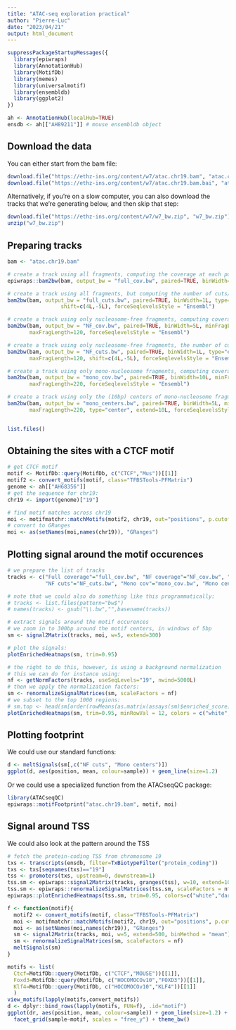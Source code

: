 ```yaml
---
title: "ATAC-seq exploration practical"
author: "Pierre-Luc"
date: "2023/04/21"
output: html_document
---
```


```r
suppressPackageStartupMessages({
  library(epiwraps)
  library(AnnotationHub)
  library(MotifDb)
  library(memes)
  library(universalmotif)
  library(ensembldb)
  library(ggplot2)
})

ah <- AnnotationHub(localHub=TRUE)
ensdb <- ah[["AH89211"]] # mouse ensembldb object
```


## Download the data

You can either start from the bam file:

```r
download.file("https://ethz-ins.org/content/w7/atac.chr19.bam", "atac.chr19.bam")
download.file("https://ethz-ins.org/content/w7/atac.chr19.bam.bai", "atac.chr19.bam.bai")
```

Alternatively, if you're on a slow computer, you can also download the tracks that we're generating below, and then skip that step:
```r
download.file("https://ethz-ins.org/content/w7/w7_bw.zip", "w7_bw.zip")
unzip("w7_bw.zip")
```


## Preparing tracks

```r
bam <- "atac.chr19.bam"

# create a track using all fragments, computing the coverage at each position (and force Ensembl naming)
epiwraps::bam2bw(bam, output_bw = "full_cov.bw", paired=TRUE, binWidth=10L, forceSeqlevelsStyle = "Ensembl")

# create a track using all fragments, but computing the number of cuts/insertion sites at each position
bam2bw(bam, output_bw = "full_cuts.bw", paired=TRUE, binWidth=1L, type="ends", 
                 shift=c(4L,-5L), forceSeqlevelsStyle = "Ensembl")

# create a track using only nucleosome-free fragments, computing coverage
bam2bw(bam, output_bw = "NF_cov.bw", paired=TRUE, binWidth=5L, minFragLength=30, 
       maxFragLength=120, forceSeqlevelsStyle = "Ensembl")

# create a track using only nucleosome-free fragments, the number of cuts/insertion sites at each position
bam2bw(bam, output_bw = "NF_cuts.bw", paired=TRUE, binWidth=1L, type="ends", extend=2L, minFragLength=30, 
       maxFragLength=120, shift=c(4L,-5L), forceSeqlevelsStyle = "Ensembl")

# create a track using only mono-nucleosome fragments, computing coverage
bam2bw(bam, output_bw = "mono_cov.bw", paired=TRUE, binWidth=10L, minFragLength=140,
       maxFragLength=220, forceSeqlevelsStyle = "Ensembl")

# create a track using only the (10bp) centers of mono-nucleosome fragments
bam2bw(bam, output_bw = "mono_centers.bw", paired=TRUE, binWidth=5L, minFragLength=140, shift=c(4L,-5L), 
       maxFragLength=220, type="center", extend=10L, forceSeqlevelsStyle = "Ensembl")


list.files()
```


## Obtaining the sites with a CTCF motif

```r
# get CTCF motif
motif <- MotifDb::query(MotifDb, c("CTCF","Mus"))[[1]]
motif2 <- convert_motifs(motif, class="TFBSTools-PFMatrix")
genome <- ah[["AH68356"]]
# get the sequence for chr19:
chr19 <- import(genome)["19"]

# find motif matches across chr19
moi <- motifmatchr::matchMotifs(motif2, chr19, out="positions", p.cutoff=1e-5)[[1]]
# convert to GRanges
moi <- as(setNames(moi,names(chr19)), "GRanges")
```

## Plotting signal around the motif occurences

```r
# we prepare the list of tracks
tracks <- c("Full coverage"="full_cov.bw", "NF coverage"="NF_cov.bw", "All cuts"="full_cuts.bw",
            "NF cuts"="NF_cuts.bw", "Mono cov"="mono_cov.bw", "Mono centers"="mono_centers.bw")

# note that we could also do something like this programmatically:
# tracks <- list.files(pattern="bw$")
# names(tracks) <- gsub("\\.bw","",basename(tracks))

# extract signals around the motif occurences
# we zoom in to 300bp around the motif centers, in windows of 5bp
sm <- signal2Matrix(tracks, moi, w=5, extend=300)

# plot the signals:
plotEnrichedHeatmaps(sm, trim=0.95)

# the right to do this, however, is using a background normalization
# this we can do for instance using:
nf <- getNormFactors(tracks, useSeqLevels="19", nwind=5000L)
# then we apply the normalization factors:
sm <- renormalizeSignalMatrices(sm, scaleFactors = nf)
# we subset to the top 1000 regions:
# sm.top <- head(sm[order(rowMeans(as.matrix(assays(sm)$enriched_score))),], 500)
plotEnrichedHeatmaps(sm, trim=0.95, minRowVal = 12, colors = c("white","darkred"))
```


## Plotting footprint

We could use our standard functions:

```r
d <- meltSignals(sm[,c("NF cuts", "Mono centers")])
ggplot(d, aes(position, mean, colour=sample)) + geom_line(size=1.2)
```

Or we could use a specialized function from the ATACseqQC package:

```r
library(ATACseqQC)
epiwraps::motifFootprint("atac.chr19.bam", motif, moi)
```

## Signal around TSS

We could also look at the pattern around the TSS

```r
# fetch the protein-coding TSS from chromosome 19
txs <- transcripts(ensdb, filter=TxBiotypeFilter("protein_coding"))
txs <- txs[seqnames(txs)=="19"]
tss <- promoters(txs, upstream=0, downstream=1)
tss.sm <- epiwraps::signal2Matrix(tracks, granges(tss), w=10, extend=1000)
tss.sm <- epiwraps::renormalizeSignalMatrices(tss.sm, scaleFactors = nf)
epiwraps::plotEnrichedHeatmaps(tss.sm, trim=0.95, colors=c("white","darkred"))
```


```r
f <- function(motif){
  motif2 <- convert_motifs(motif, class="TFBSTools-PFMatrix")
  moi <- motifmatchr::matchMotifs(motif2, chr19, out="positions", p.cutoff=1e-5)[[1]]
  moi <- as(setNames(moi,names(chr19)), "GRanges")
  sm <- signal2Matrix(tracks, moi, w=5, extend=500, binMethod = "mean")
  sm <- renormalizeSignalMatrices(sm, scaleFactors = nf)
  meltSignals(sm)
}

motifs <- list(
  Ctcf=MotifDb::query(MotifDb, c("CTCF","MOUSE"))[[1]],
  Foxd3=MotifDb::query(MotifDb, c("HOCOMOCOv10","FOXD3"))[[1]],
  Klf4=MotifDb::query(MotifDb, c("HOCOMOCOv10","KLF4"))[[1]]
  )
view_motifs(lapply(motifs,convert_motifs))
d <- dplyr::bind_rows(lapply(motifs, FUN=f), .id="motif")
ggplot(dr, aes(position, mean, colour=sample)) + geom_line(size=1.2) +
  facet_grid(sample~motif, scales = "free_y") + theme_bw()
```

